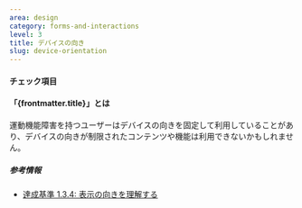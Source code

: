 ```yaml
---
area: design
category: forms-and-interactions
level: 3
title: デバイスの向き
slug: device-orientation
---
```



#### チェック項目

<Checkpoint title="デバイスの向きを制限しない" />
<Checkpoint title="デバイスの回転なしですべてのコンテンツや機能を利用できるようにする" />

#### 「{frontmatter.title}」とは

運動機能障害を持つユーザーはデバイスの向きを固定して利用していることがあり、デバイスの向きが制限されたコンテンツや機能は利用できないかもしれません。

##### 参考情報

- [達成基準 1.3.4: 表示の向きを理解する](https://waic.jp/docs/WCAG21/Understanding/orientation.html)
